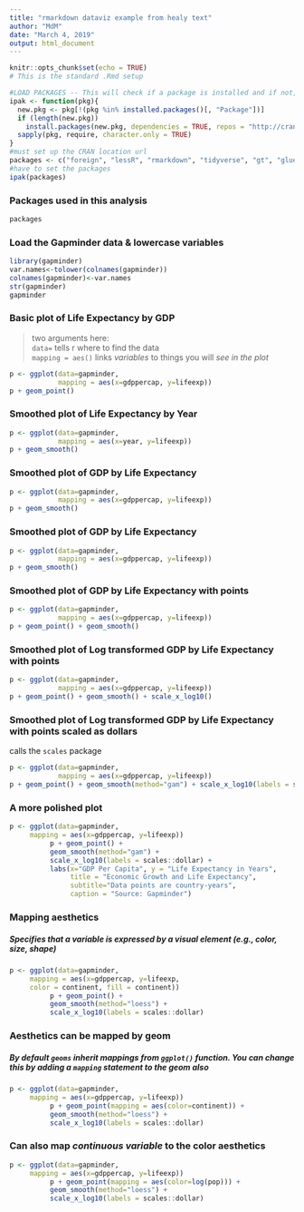```yaml
---
title: "rmarkdown dataviz example from healy text"
author: "MdM"
date: "March 4, 2019"
output: html_document
---
```



```r
knitr::opts_chunk$set(echo = TRUE)
# This is the standard .Rmd setup
```


```r
#LOAD PACKAGES -- This will check if a package is installed and if not, install it
ipak <- function(pkg){
  new.pkg <- pkg[!(pkg %in% installed.packages()[, "Package"])]
  if (length(new.pkg)) 
    install.packages(new.pkg, dependencies = TRUE, repos = "http://cran.us.r-project.org")
  sapply(pkg, require, character.only = TRUE)
}
#must set up the CRAN location url
packages <- c("foreign", "lessR", "rmarkdown", "tidyverse", "gt", "glue", "AER", "psych", "Hmisc", "ggplot2", "relaimpo", "socviz")
#have to set the packages
ipak(packages)
```
### Packages used in this analysis
```r
packages
```

### Load the Gapminder data & lowercase variables
```r
library(gapminder)
var.names<-tolower(colnames(gapminder))
colnames(gapminder)<-var.names
str(gapminder)
gapminder
```
\pagebreak

### Basic plot of Life Expectancy by GDP
>   two arguments here:  
          `data=` tells r where to find the data  
          `mapping = aes()` links *variables* to things you will *see in the plot*

```r
p <- ggplot(data=gapminder,
            mapping = aes(x=gdppercap, y=lifeexp))
p + geom_point()
```

\pagebreak

### Smoothed plot of Life Expectancy by Year
```r
p <- ggplot(data=gapminder,
            mapping = aes(x=year, y=lifeexp))
p + geom_smooth()
```

\pagebreak

### Smoothed plot of GDP by Life Expectancy
```r
p <- ggplot(data=gapminder,
            mapping = aes(x=gdppercap, y=lifeexp))
p + geom_smooth()
```

\pagebreak

### Smoothed plot of GDP by Life Expectancy
```r
p <- ggplot(data=gapminder,
            mapping = aes(x=gdppercap, y=lifeexp))
p + geom_smooth()
```

\pagebreak

### Smoothed plot of GDP by Life Expectancy with points
```r
p <- ggplot(data=gapminder,
            mapping = aes(x=gdppercap, y=lifeexp))
p + geom_point() + geom_smooth() 
```

\pagebreak

### Smoothed plot of Log transformed GDP by Life Expectancy with points
```r
p <- ggplot(data=gapminder,
            mapping = aes(x=gdppercap, y=lifeexp))
p + geom_point() + geom_smooth() + scale_x_log10()
```

\pagebreak

### Smoothed plot of Log transformed GDP by Life Expectancy with points scaled as dollars  
calls the `scales` package
```r
p <- ggplot(data=gapminder,
            mapping = aes(x=gdppercap, y=lifeexp))
p + geom_point() + geom_smooth(method="gam") + scale_x_log10(labels = scales::dollar)
```
\pagebreak

### A more polished plot
```r
p <- ggplot(data=gapminder, 
     mapping = aes(x=gdppercap, y=lifeexp))
          p + geom_point() + 
          geom_smooth(method="gam") + 
          scale_x_log10(labels = scales::dollar) +
          labs(x="GDP Per Capita", y = "Life Expectancy in Years",
               title = "Economic Growth and Life Expectancy",
               subtitle="Data points are country-years",
               caption = "Source: Gapminder")
```

\pagebreak

### Mapping aesthetics 

##### Specifies that a *variable* is expressed by a visual element (e.g., color, size, shape)
```r
p <- ggplot(data=gapminder, 
     mapping = aes(x=gdppercap, y=lifeexp,
     color = continent, fill = continent))
          p + geom_point() + 
          geom_smooth(method="loess") + 
          scale_x_log10(labels = scales::dollar) 
```

\pagebreak

### Aesthetics can be mapped by geom 

##### By default `geoms` inherit mappings from `ggplot()` function. You can change this by adding a `mapping` statement to the geom also
```r
p <- ggplot(data=gapminder, 
     mapping = aes(x=gdppercap, y=lifeexp))
          p + geom_point(mapping = aes(color=continent)) + 
          geom_smooth(method="loess") + 
          scale_x_log10(labels = scales::dollar) 
```
\pagebreak

### Can also map *continuous variable* to the color aesthetics

```r
p <- ggplot(data=gapminder, 
     mapping = aes(x=gdppercap, y=lifeexp))
          p + geom_point(mapping = aes(color=log(pop))) + 
          geom_smooth(method="loess") + 
          scale_x_log10(labels = scales::dollar) 
```
